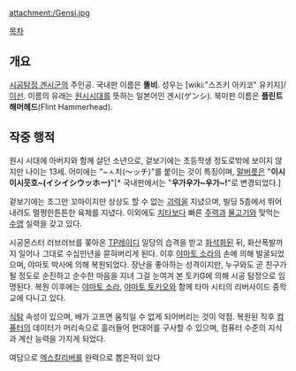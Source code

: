 {{{+1 ゲンシ / Genshi }}}

attachment:/Gensi.jpg

[[목차]]

== 개요 ==
[[시공탐정 겐시군]]의 주인공. 국내판 이름은 '''똘비'''. 성우는 [wiki:"스즈키 아키코" 유키지]/[[이선]]. 이름의 유래는 [[원시시대]]를 뜻하는 일본어인 겐시(ゲンシ). 북미판 이름은 '''플린트 해머헤드'''(Flint Hammerhead).

== 작중 행적 ==
원시 시대에 아버지와 함께 살던 소년으로, 겉보기에는 초등학생 정도로밖에 보이지 않지만 나이는 13세. 어미에는 "~ㅅ치(〜ッチ)"를 붙이는 것이 특징이며, [[말버릇]]은 "'''이시이시웃호~(イシイシウッホー)'''"[* 국내판에서는 "'''우가우가~우가~!'''"로 변경되었다.]

겉보기에는 조그만 꼬마이지만 상상도 할 수 없는 [[괴력]]을 지녔으며, 빌딩 5층에서 뛰어내려도 멀쩡한튼튼한 육체를 지녔다. 이외에도 [[치타]]보다 빠른 [[주력]]과 [[물고기]]와 맞먹는 [[수영]] 실력을 갖고 있다.

시공몬스터 러브러브를 쫒아온 [[TP레이디]] 일당의 습격을 받고 [[화석]]화된 뒤, 화산폭발까지 일어나 그대로 수십만년을 묻혀버리게 된다. 이후 [[야마토 소라]]의 손에 의해 발굴되었으며, 야마토 박사에 의해 복원되었다. 장난을 좋아하는 성격이지만, 누구와도 곧 친구가 될 정도로 순진하고 순수한 마음을 지녀 그걸 눈여겨 본 토키G에 의해 시공 탐정으로 임명된다. 복원 이후에는 [[야마토 소라]], [[야마토 토키오]]와 함께 타마 시티의 리버사이드 중학교에 다니고 있다.

[[식탐]] 속성이 있으며, 배가 고프면 움직일 수 없게 되어버리는 것이 약점. 복원된 직후 [[컴퓨터]]의 데이터가 머리속으로 흘러들어 현대어를 구사할 수 있으며, 컴퓨터 수준의 지식과 계산 능력을 가지게 되었다.

여담으로 [[엑스칼리버]]를 완력으로 뽑은적이 있다
